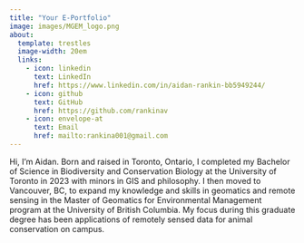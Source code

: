 ```yaml
---
title: "Your E-Portfolio"
image: images/MGEM_logo.png
about:
  template: trestles
  image-width: 20em
  links: 
    - icon: linkedin
      text: LinkedIn
      href: https://www.linkedin.com/in/aidan-rankin-bb5949244/
    - icon: github
      text: GitHub
      href: https://github.com/rankinav
    - icon: envelope-at
      text: Email
      href: mailto:rankina001@gmail.com
---
```


Hi, I'm Aidan. Born and raised in Toronto, Ontario, I completed my Bachelor of Science in Biodiversity and Conservation Biology at the University of Toronto in 2023 with minors in GIS and philosophy. I then moved to Vancouver, BC, to expand my knowledge and skills in geomatics and remote sensing in the Master of Geomatics for Environmental Management program at the University of British Columbia. My focus during this graduate degree has been applications of remotely sensed data for animal conservation on campus.